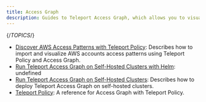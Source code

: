 ```yaml
---
title: Access Graph
description: Guides to Teleport Access Graph, which allows you to visualize the relationships your RBAC policies create between users, groups, and compute resources.
---
```


{/*TOPICS*/}

- [Discover AWS Access Patterns with Teleport Policy](aws-sync.mdx): Describes how to import and visualize AWS accounts access patterns using Teleport Policy and Access Graph.
- [Run Teleport Access Graph on Self-Hosted Clusters with Helm](self-hosted-helm.mdx): undefined
- [Run Teleport Access Graph on Self-Hosted Clusters](self-hosted.mdx): Describes how to deploy Teleport Access Graph on self-hosted clusters.
- [Teleport Policy](overview.mdx): A reference for Access Graph with Teleport Policy.

